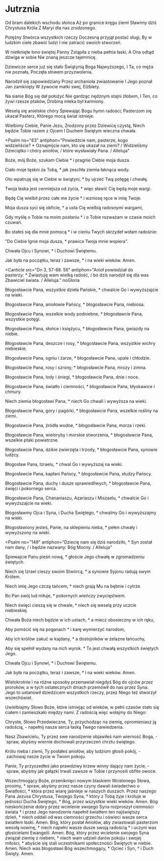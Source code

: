 # Jutrznia

<Opening />

<Hymn>

Od bram dalekich wschodu słońca
Aż po granice kręgu ziemi
Sławimy dziś Chrystusa Króla
Z Maryi dla nas zrodzonego.

Potężny Stwórca wszystkich rzeczy
Doczesną przyjął postać sługi,
By w ludzkim ciele zbawić ludzi
I nie zatracić swoich stworzeń.

W nietknięte łono świętej Panny
Zstąpiła z nieba pełnia łaski,
A Ona odtąd dźwiga w sobie
Nie znaną jeszcze tajemnicę.

Dziewicze serce już się stało
Świątynią Boga Najwyższego,
I Ta, co męża nie poznała,
Poczęła słowem przyzwolenia.

Narodził się zapowiedziany
Przez archanioła zwiastowanie
I Jego poznał Jan zamknięty
W żywocie matki swej, Elżbiety.

Na sianie Bóg się dał położyć
Nie gardząc nędznym stajni żłobem,
I Ten, co żywi rzesze ptaków,
Drobiną mleka był karmiony.

Weselą się anielskie chóry
Śpiewając Bogu hymn radości;
Pasterzom się ukazał Pasterz,
Którego mocą świat istnieje.

Wielbimy Ciebie, Panie Jezu,
Zrodzony przez Dziewicę czystą,
Niech będzie Tobie razem z Ojcem
I Duchem Świętym wieczna chwała.

</Hymn>

<Psalm
  no="63"
  antiphon="Powiedzcie nam, pasterze, kogo widzieliście? * Oznajmijcie nam, kto się ukazał na ziemi? / Widzieliśmy Dzieciątko i chóry aniołów, / które wysławiały Pana. / Alleluja"
>

Boże, mój Boże, szukam Ciebie \*
i pragnie Ciebie moja dusza.

Ciało moje tęskni za Tobą, \*
jak zeschła ziemia łaknąca wody.

Oto wpatruję się w Ciebie w świątyni, \*
by ujrzeć Twą potęgę i chwałę.

Twoja łaska jest cenniejsza od życia, \*
więc sławić Cię będą moje wargi.

Będę Cię wielbił przez całe me życie \*
i wzniosę ręce w imię Twoje.

Moja dusza syci się obficie, \*
a usta Cię wielbią radosnymi wargami,

Gdy myślę o Tobie na moim posłaniu \*
i o Tobie rozważam w czasie moich czuwań.

Bo stałeś się dla mnie pomocą \*
i w cieniu Twych skrzydeł wołam radośnie:

"Do Ciebie lgnie moja dusza, \*
prawica Twoja mnie wspiera".

Chwała Ojcu i Synowi, \*
i Duchowi Świętemu.

Jak była na początku, teraz i zawsze, \*
i na wieki wieków. Amen.

</Psalm>

<Canticle
  src="Dn 3, 57-88. 56"
  antiphon="Anioł powiedział do pasterzy: * Zwiastuję wam wielką radość, / bo dziś narodził się dla was Zbawiciel świata. / Alleluja."
  noGloria
>

Błogosławcie Pana, wszystkie dzieła Pańskie, \*
chwalcie Go i wywyższajcie na wieki.

Błogosławcie Pana, aniołowie Pańscy, \*
błogosławcie Pana, niebiosa.

Błogosławcie Pana, wszelkie wody podniebne, \*
błogosławcie Pana, wszystkie potęgi.

Błogosławcie Pana, słońce i księżycu, \*
błogosławcie Pana, gwiazdy na niebie.

Błogosławcie Pana, deszcze i rosy, \*
błogosławcie Pana, wszystkie wichry niebieskie.

Błogosławcie Pana, ogniu i żarze, \*
błogosławcie Pana, upale i chłodzie.

Błogosławcie Pana, rosy i szrony, \*
błogosławcie Pana, mrozy i zimna.

Błogosławcie Pana, lody i śniegi, \*
błogosławcie Pana, dnie i noce.

Błogosławcie Pana, światło i ciemności, \*
błogosławcie Pana, błyskawice i chmury.

Niech ziemia błogosławi Pana, \*
niech Go chwali i wywyższa na wieki.

Błogosławcie Pana, góry i pagórki, \*
błogosławcie Pana, wszelkie rośliny na ziemi.

Błogosławcie Pana, źródła wodne, \*
błogosławcie Pana, morza i rzeki.

Błogosławcie Pana, wieloryby i morskie stworzenia, \*
błogosławcie Pana, wszelkie ptaki powietrzne.

Błogosławcie Pana, dzikie zwierzęta i trzody, \*
błogosławcie Pana, synowie ludzcy.

Błogosław Pana, Izraelu, \*
chwal Go i wywyższaj na wieki.

Błogosławcie Pana, kapłani Pańscy, \*
błogosławcie Pana, słudzy Pańscy.

Błogosławcie Pana, duchy i dusze sprawiedliwych, \*
błogosławcie Pana, święci i pokornego serca.

Błogosławcie Pana, Chananiaszu, Azariaszu i Miszaelu, \*
chwalcie Go i wywyższajcie na wieki.

Błogosławmy Ojca i Syna, i Ducha Świętego, \*
chwalmy Go i wywyższajmy na wieki.

Błogosławiony jesteś, Panie, na sklepieniu nieba, \*
pełen chwały i wywyższony na wieki.

</Canticle>

<Psalm
  no="149"
  antiphon="Dziecię nam się dziś narodziło, * Syn został nam dany, / i będzie nazwany: Bóg Mocny. / Alleluja"
>

Śpiewajcie Panu pieśń nową, \*
głoście Jego chwałę w zgromadzeniu świętych.

Niech się Izrael cieszy swoim Stwórcą, \*
a synowie Syjonu radują swym Królem.

Niech imię Jego czczą tańcem, \*
niech grają Mu na bębnie i cytrze.

Bo Pan swój lud miłuje, \*
pokornych wieńczy zwycięstwem.

Niech święci cieszą się w chwale, \*
niech się weselą przy uczcie niebieskiej.

Chwała Boża niech będzie w ich ustach, \*
a miecz obosieczny w ich ręku,

Aby pomścić się na poganach \*
i karę wymierzyć narodom,

Aby ich królów zakuć w kajdany, \*
a dostojników w żelazne łańcuchy,

Aby się spełnił wydany na nich wyrok. \*
To jest chwałą wszystkich świętych Jego.

Chwała Ojcu i Synowi, \*
i Duchowi Świętemu.

Jak była na początku, teraz i zawsze, \*
i na wieki wieków. Amen.

</Psalm>

<Reading src="Hbr 1, 1-2">
  Wielokrotnie i na różne sposoby przemawiał niegdyś Bóg do ojców przez
  proroków, a w tych ostatecznych dniach przemówił do nas przez Syna. Jego to
  ustanowił dziedzicem wszystkich rzeczy, przez Niego też stworzył wszechświat.
</Reading>

<Responsory
  a="Pan okazał swoje zbawienie."
  b="Alleluja, alleluja."
  c="Na oczach narodów objawił sprawiedliwość swoją."
/>

<Benedictus antiphon="Chwała na wysokościach Bogu, * a na ziemi pokój ludziom, których umiłował. / Alleluja." />

<Intercessions response="Głośmy z weselem: Bóg jest między nami.">

Uwielbiajmy Słowo Boże, które istniejąc od wieków, w pełni czasów stało się ciałem i zamieszkało między nami. Z radością więc wołajmy do Niego:

Chryste, Słowo Przedwieczne, Ty, przychodząc na ziemię, opromieniasz ją radością,
- napełnij nasze serca łaską Twego nawiedzenia.

Nasz Zbawicielu, Ty przez swe narodzenie objawiłeś nam wierność Boga,
- spraw, abyśmy wiernie dochowali przyrzeczeń chrztu świętego.

Królu nieba i ziemi, Ty posłałeś aniołów, aby ludziom głosili pokój,
- zachowaj nasze życie w Twoim pokoju.

Panie, Ty przyszedłeś jako prawdziwy krzew winny dający nam życie,
- spraw, abyśmy jak gałązki trwali zawsze w Tobie i przynosili obfite owoce.

</Intercessions>

<Prayer>
  Wszechmogący Boże, przeniknięci nowym blaskiem Wcielonego Słowa,
  prosimy, † spraw, abyśmy przez nasze czyny dawali świadectwo o
  Światłości, * która przez wiarę jaśnieje w naszych duszach. Przez naszego Pana
  Jezusa Chrystusa, Twojego Syna, † który z Tobą żyje i króluje w jedności Ducha
  Świętego, * Bóg, przez wszystkie wieki wieków. Amen.
</Prayer>

<Dismissal>
  <K>
    Bóg nieskończenie dobry przez wcielenie swojego Syna rozproszył ciemności
    świata † i przez Jego narodzenie napełnił światłem ten najświętszy
    dzień, * niech oddali od was ciemności grzechu i oświeci wasze serca
    światłem łaski.
  </K>
  <W>Amen.</W>
  <K>
    Bóg, który posłał Aniołów, aby zwiastowali pasterzom wesołą nowinę, † niech
    napełni wasze dusze swoją radością * i uczyni was głosicielami Ewangelii.
  </K>
  <W>Amen.</W>
  <K>
    Bóg, który przez wcielenie swojego Syna związał ziemię z niebem, † niech wam
    udzieli darów pokoju i swojej miłości, * abyście się stali uczestnikami
    społeczności Świętych w niebie.
  </K>
  <W>Amen.</W>
  <K>Niech was błogosławi Bóg wszechmogący, * Ojciec i Syn, † i Duch Święty.</K>
  <W>Amen.</W>
</Dismissal>
